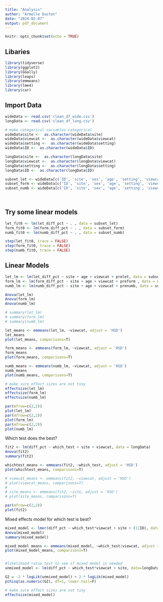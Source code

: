```yaml
---
title: "Analysis"
author: "Armelle Duston"
date: "2024-02-07"
output: pdf_document
---
```


```r
knitr::opts_chunk$set(echo = TRUE)
```

## Libaries
```r
library(tidyverse)
library(ggplot2)
library(GGally)
library(leaps)
library(emmeans)
library(lme4)
library(car)

```

## Import Data
```r

wideData <- read.csv('clean_df_wide.csv')
longData <- read.csv('clean_df_long.csv')

# make categorical variables categorical 
wideData$site <-  as.character(wideData$site)
wideData$viewcat <-  as.character(wideData$viewcat)
wideData$setting <-  as.character(wideData$setting)
wideData$ID <-  as.character(wideData$ID)

longData$site <-  as.character(longData$site)
longData$viewcat <-  as.character(longData$viewcat)
longData$setting <-  as.character(longData$setting)
longData$ID <-  as.character(longData$ID)

subset_let <- wideData[c('ID', 'site', 'sex', 'age', 'setting', 'viewcat', 'encour', 'peabody', 'prelet', 'let_diff_pct')]
subset_form <- wideData[c('ID', 'site', 'sex', 'age', 'setting', 'viewcat', 'encour', 'preform', 'peabody','form_diff_pct')]
subset_numb <- wideData[c('ID', 'site', 'sex', 'age', 'setting', 'viewcat', 'encour', 'prenumb', 'peabody','numb_diff_pct')]

  
```

## Try some linear models
```r

let_fit0 <- lm(let_diff_pct ~ . , data = subset_let)
form_fit0 <- lm(form_diff_pct ~ . , data = subset_form)
numb_fit0 <- lm(numb_diff_pct ~ . , data = subset_numb)

step(let_fit0, trace = FALSE)
step(form_fit0, trace = FALSE)
step(numb_fit0, trace = FALSE)

```


## Linear Models
```r
let_lm <- lm(let_diff_pct ~ site + age + viewcat + prelet, data = subset_let)
form_lm <- lm(form_diff_pct ~ site + age + viewcat + preform , data = subset_form)
numb_lm <- lm(numb_diff_pct ~ site + age + viewcat + prenumb, data = subset_numb)

Anova(let_lm)
Anova(form_lm)
Anova(numb_lm)

# summary(let_lm)
# summary(form_lm)
# summary(numb_lm)

let_means <- emmeans(let_lm, ~viewcat, adjust = 'HSD')
let_means
plot(let_means, comparisons=T)

form_means <- emmeans(form_lm, ~viewcat, adjust = 'HSD')
form_means
plot(form_means, comparisons=T)

numb_means <- emmeans(numb_lm, ~viewcat, adjust = 'HSD')
numb_means
plot(numb_means, comparisons=T)

# make sure effect sizes are not tiny
effectsize(let_lm)
effectsize(form_lm)
effectsize(numb_lm)

par(mfrow=c(2,2))
plot(let_lm)
par(mfrow=c(2,2))
plot(form_lm)
par(mfrow=c(2,2))
plot(numb_lm)

```


Which test does the best?
```r
fit2 <- lm(diff_pct ~ which_test + site + viewcat, data = longData)
Anova(fit2)
summary(fit2)

whichtest_means <- emmeans(fit2, ~which_test, adjust = 'HSD')
plot(whichtest_means, comparisons=T)

# viewcat_means <- emmeans(fit2, ~viewcat, adjust = 'HSD')
# plot(viewcat_means, comparisons=T)
# 
# site_means <- emmeans(fit2, ~site, adjust = 'HSD')
# plot(site_means, comparisons=T)

par(mfrow=c(2,2))
plot(fit2)

```

Mixed effects model for which test is best?
```r

mixed_model <- lmer(diff_pct ~ which_test*viewcat + site + (1|ID), data = longData)
Anova(mixed_model)
summary(mixed_model)

mixed_model_means <- emmeans(mixed_model, ~which_test|viewcat, adjust = 'HSD')
plot(mixed_model_means, comparisons=T)


#likelihood ratio test to see if mixed model is needed
unmixed_model <- lm(diff_pct ~ which_test*viewcat + site, data=longData)

G2 = -2 * logLik(unmixed_model) + 2 * logLik(mixed_model)
pchisq(as.numeric(G2), df=1, lower.tail=F)

# make sure effect sizes are not tiny
effectsize(mixed_model)

```

